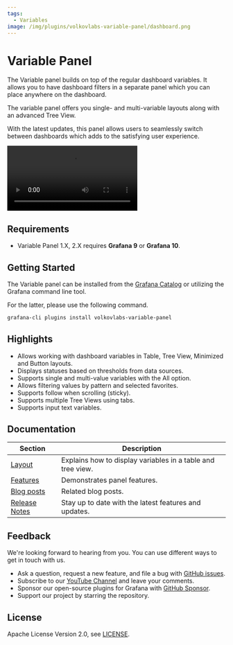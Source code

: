 ```yaml
---
tags:
  - Variables
image: /img/plugins/volkovlabs-variable-panel/dashboard.png
---
```



# Variable Panel

The Variable panel builds on top of the regular dashboard variables. It allows you to have dashboard filters in a separate panel which you can place anywhere on the dashboard.

The variable panel offers you single- and multi-variable layouts along with an advanced Tree View.

With the latest updates, this panel allows users to seamlessly switch between dashboards which adds to the satisfying user experience.

<Video
  src="https://www.youtube.com/embed/1ogv2jstrlI"
  title="Demonstrates the Variable panel functionality."
/>

## Requirements

- Variable Panel 1.X, 2.X requires **Grafana 9** or **Grafana 10**.

## Getting Started

The Variable panel can be installed from the [Grafana Catalog](https://grafana.com/grafana/plugins/volkovlabs-variable-panel/) or utilizing the Grafana command line tool.

For the latter, please use the following command.

```bash
grafana-cli plugins install volkovlabs-variable-panel
```

## Highlights

- Allows working with dashboard variables in Table, Tree View, Minimized and Button layouts.
- Displays statuses based on thresholds from data sources.
- Supports single and multi-value variables with the All option.
- Allows filtering values by pattern and selected favorites.
- Supports follow when scrolling (sticky).
- Supports multiple Tree Views using tabs.
- Supports input text variables.

## Documentation

| Section                             | Description                                                 |
| ----------------------------------- | ----------------------------------------------------------- |
| [Layout](layout/)                   | Explains how to display variables in a table and tree view. |
| [Features](features)                | Demonstrates panel features.                                |
| [Blog posts](/blog/tags/variables/) | Related blog posts.                                         |
| [Release Notes](release/)           | Stay up to date with the latest features and updates.       |

## Feedback

We're looking forward to hearing from you. You can use different ways to get in touch with us.

- Ask a question, request a new feature, and file a bug with [GitHub issues](https://github.com/volkovlabs/volkovlabs-variable-panel/issues).
- Subscribe to our [YouTube Channel](https://www.youtube.com/@volkovlabs) and leave your comments.
- Sponsor our open-source plugins for Grafana with [GitHub Sponsor](https://github.com/sponsors/VolkovLabs).
- Support our project by starring the repository.

## License

Apache License Version 2.0, see [LICENSE](https://github.com/volkovlabs/volkovlabs-variable-panel/blob/main/LICENSE).
